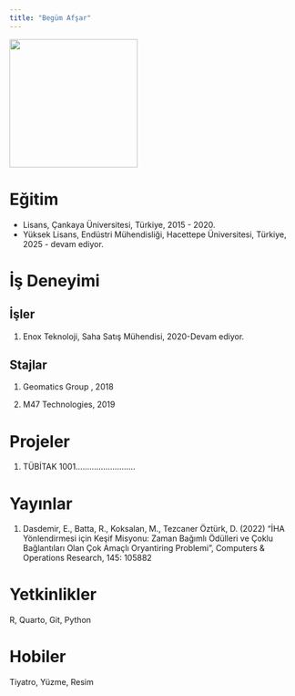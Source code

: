 ```yaml
---
title: "Begüm Afşar"
---
```


![](/assets/images/Feyza%20Begüm%20Afşar-Fotoğraf.jpg){fig-align="center" width="225"}

# Eğitim

-   Lisans, Çankaya Üniversitesi, Türkiye, 2015 - 2020.
-   Yüksek Lisans, Endüstri Mühendisliği, Hacettepe Üniversitesi, Türkiye, 2025 - devam ediyor.

# İş Deneyimi

## İşler

1.  Enox Teknoloji, Saha Satış Mühendisi, 2020-Devam ediyor.

## Stajlar

1.  Geomatics Group , 2018

2.  M47 Technologies, 2019

# Projeler

1.  TÜBİTAK 1001..........................

# Yayınlar

1.  Dasdemir, E., Batta, R., Koksalan, M., Tezcaner Öztürk, D. (2022) “İHA Yönlendirmesi için Keşif Misyonu: Zaman Bağımlı Ödülleri ve Çoklu Bağlantıları Olan Çok Amaçlı Oryantiring Problemi”, Computers & Operations Research, 145: 105882

# Yetkinlikler

R, Quarto, Git, Python

# Hobiler

Tiyatro, Yüzme, Resim
